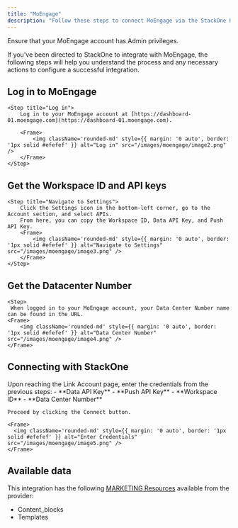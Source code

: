 ```yaml
---
title: "MoEngage"
description: "Follow these steps to connect MoEngage via the StackOne Hub successfully."
---
```



<Warning>
  Ensure that your MoEngage account has Admin privileges.
</Warning>

If you've been directed to StackOne to integrate with MoEngage, the following steps will help you understand the process and any necessary actions to configure a successful integration.

## Log in to MoEngage


    <Step title="Log in">
        Log in to your MoEngage account at [https://dashboard-01.moengage.com](https://dashboard-01.moengage.com).

        <Frame>
            <img className='rounded-md' style={{ margin: '0 auto', border: '1px solid #efefef' }} alt="Log in" src="/images/moengage/image2.png" />
        </Frame>
    </Step>



## Get the Workspace ID and API keys

<Steps>
    
    <Step title="Navigate to Settings">
        Click the Settings icon in the bottom-left corner, go to the Account section, and select APIs.
        From here, you can copy the Workspace ID, Data API Key, and Push API Key.
        <Frame>
            <img className='rounded-md' style={{ margin: '0 auto', border: '1px solid #efefef' }} alt="Navigate to Settings" src="/images/moengage/image3.png" />
        </Frame>
    </Step>

</Steps>

## Get the Datacenter Number

<Steps>
    
    <Step>
     When logged in to your MoEngage account, your Data Center Number name can be found in the URL.
    <Frame>
        <img className='rounded-md' style={{ margin: '0 auto', border: '1px solid #efefef' }} alt="Data Center Number" src="/images/moengage/image4.png" />
    </Frame>
   </Step>
</Steps>


## Connecting with StackOne

<Steps>
  <Step title="Enter Credentials">
    Upon reaching the Link Account page, enter the credentials from the previous steps:
     - **Data API Key**
     - **Push API Key**
     - **Workspace ID**
     - **Data Center Number**

    Proceed by clicking the Connect button.

    <Frame>
      <img className='rounded-md' style={{ margin: '0 auto', border: '1px solid #efefef' }} alt="Enter Credentials" src="/images/moengage/image5.png" />
    </Frame>
  </Step>
</Steps>

<IntegrationFooter />

## Available data

This integration has the following [MARKETING Resources](https://docs.stackone.com/reference/getting-started-with-your-api) available from the provider:
<ul>
  <li>Content_blocks</li>
  <li>Templates</li>
</ul>